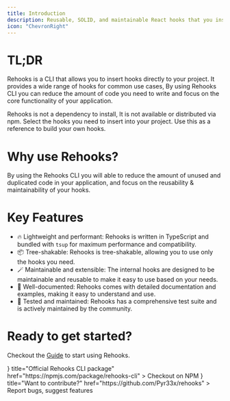 ```yaml
---
title: Introduction
description: Reusable, SOLID, and maintainable React hooks that you insert directly into your project.
icon: "ChevronRight"
---
```



# TL;DR

Rehooks is a CLI that allows you to insert hooks directly to your project. It provides a wide range of hooks for common use cases, By using Rehooks CLI you can reduce the amount of code you need to write and focus on the core functionality of your application.

<Callout type="warn">
  Rehooks is not a dependency to install, It is not available or distributed via
  npm. Select the hooks you need to insert into your project. Use this as a
  reference to build your own hooks.
</Callout>

# Why use Rehooks?

By using the Rehooks CLI you will able to reduce the amount of unused and duplicated code in your application, and focus on the reusability & maintainability of your hooks.

# Key Features

- 🔥 Lightweight and performant: Rehooks is written in TypeScript and bundled with `tsup` for maximum performance and compatibility.
- 📦 Tree-shakable: Rehooks is tree-shakable, allowing you to use only the hooks you need.
- 🪄 Maintainable and extensible: The internal hooks are designed to be maintainable and reusable to make it easy to use based on your needs.
- 📝 Well-documented: Rehooks comes with detailed documentation and examples, making it easy to understand and use.
- 💪 Tested and maintained: Rehooks has a comprehensive test suite and is actively maintained by the community.

# Ready to get started?

Checkout the [Guide](/docs/guide) to start using Rehooks.

<Cards>
  <Card
    icon={<PackageIcon />}
    title="Official Rehooks CLI package"
    href="https://npmjs.com/package/rehooks-cli"
  >
    Checkout on NPM
  </Card>
  <Card
    icon={<GithubIcon />}
    title="Want to contribute?"
    href="https://github.com/Pyr33x/rehooks"
  >
    Report bugs, suggest features
  </Card>
</Cards>

